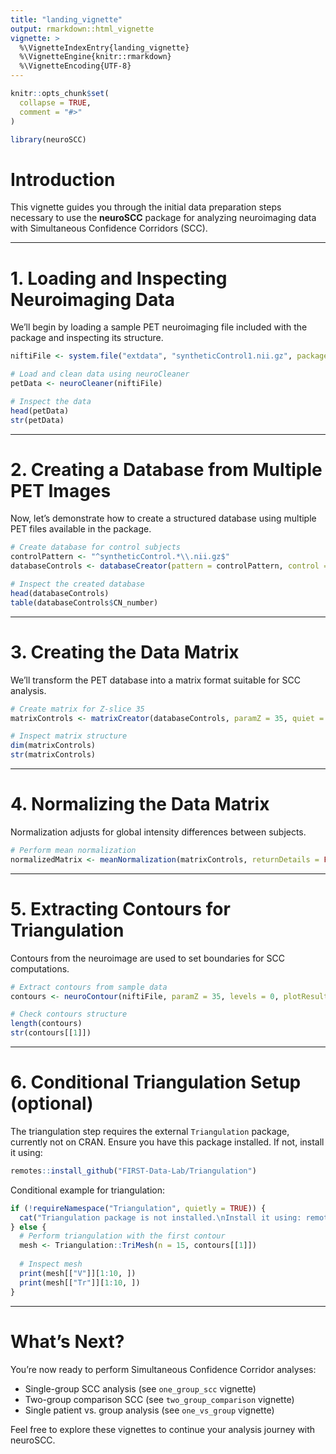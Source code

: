 ```yaml
---
title: "landing_vignette"
output: rmarkdown::html_vignette
vignette: >
  %\VignetteIndexEntry{landing_vignette}
  %\VignetteEngine{knitr::rmarkdown}
  %\VignetteEncoding{UTF-8}
---
```


```r
knitr::opts_chunk$set(
  collapse = TRUE,
  comment = "#>"
)
```

```r
library(neuroSCC)
```

# Introduction

This vignette guides you through the initial data preparation steps necessary to use the **neuroSCC** package for analyzing neuroimaging data with Simultaneous Confidence Corridors (SCC).

---

# 1. Loading and Inspecting Neuroimaging Data

We'll begin by loading a sample PET neuroimaging file included with the package and inspecting its structure.

```r
niftiFile <- system.file("extdata", "syntheticControl1.nii.gz", package = "neuroSCC")

# Load and clean data using neuroCleaner
petData <- neuroCleaner(niftiFile)

# Inspect the data
head(petData)
str(petData)
```

---

# 2. Creating a Database from Multiple PET Images

Now, let's demonstrate how to create a structured database using multiple PET files available in the package.

```r
# Create database for control subjects
controlPattern <- "^syntheticControl.*\\.nii.gz$"
databaseControls <- databaseCreator(pattern = controlPattern, control = TRUE, quiet = FALSE)

# Inspect the created database
head(databaseControls)
table(databaseControls$CN_number)
```

---

# 3. Creating the Data Matrix

We'll transform the PET database into a matrix format suitable for SCC analysis.

```r
# Create matrix for Z-slice 35
matrixControls <- matrixCreator(databaseControls, paramZ = 35, quiet = FALSE)

# Inspect matrix structure
dim(matrixControls)
str(matrixControls)
```

---

# 4. Normalizing the Data Matrix

Normalization adjusts for global intensity differences between subjects.

```r
# Perform mean normalization
normalizedMatrix <- meanNormalization(matrixControls, returnDetails = FALSE)

```

---

# 5. Extracting Contours for Triangulation

Contours from the neuroimage are used to set boundaries for SCC computations.

```r
# Extract contours from sample data
contours <- neuroContour(niftiFile, paramZ = 35, levels = 0, plotResult = TRUE)

# Check contours structure
length(contours)
str(contours[[1]])
```

---

# 6. Conditional Triangulation Setup (optional)

The triangulation step requires the external `Triangulation` package, currently not on CRAN. Ensure you have this package installed. If not, install it using:

```r
remotes::install_github("FIRST-Data-Lab/Triangulation")
```

Conditional example for triangulation:

```r

if (!requireNamespace("Triangulation", quietly = TRUE)) {
  cat("Triangulation package is not installed.\nInstall it using: remotes::install_github('FIRST-Data-Lab/Triangulation')\n")
} else {
  # Perform triangulation with the first contour
  mesh <- Triangulation::TriMesh(n = 15, contours[[1]])
  
  # Inspect mesh
  print(mesh[["V"]][1:10, ])
  print(mesh[["Tr"]][1:10, ])
}

```

---

# What's Next?

You're now ready to perform Simultaneous Confidence Corridor analyses:

- Single-group SCC analysis (see `one_group_scc` vignette)
- Two-group comparison SCC (see `two_group_comparison` vignette)
- Single patient vs. group analysis (see `one_vs_group` vignette)

Feel free to explore these vignettes to continue your analysis journey with neuroSCC.
